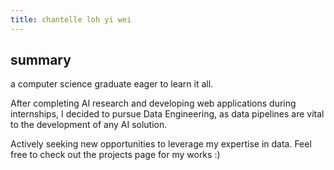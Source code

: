 ```yaml
---
title: chantelle loh yi wei
---
```


## summary

a computer science graduate eager to learn it all.

After completing AI research and developing web applications during internships, I decided to pursue Data Engineering, as data pipelines are vital to the development of any AI solution.

Actively seeking new opportunities to leverage my expertise in data. Feel free to check out the projects page for my works :)

<CaptionedImage imgUrl="/Subject 4.png" caption="" />
